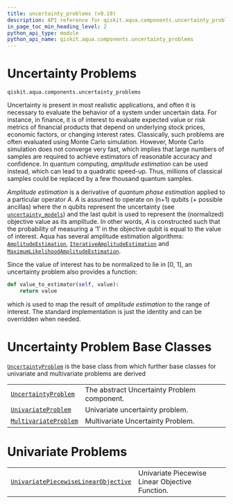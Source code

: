 ```yaml
---
title: uncertainty_problems (v0.19)
description: API reference for qiskit.aqua.components.uncertainty_problems in qiskit v0.19
in_page_toc_min_heading_level: 2
python_api_type: module
python_api_name: qiskit.aqua.components.uncertainty_problems
---
```


<span id="module-qiskit.aqua.components.uncertainty_problems" />

<span id="qiskit-aqua-components-uncertainty-problems" />

<span id="uncertainty-problems-qiskit-aqua-components-uncertainty-problems" />

# Uncertainty Problems

`qiskit.aqua.components.uncertainty_problems`

Uncertainty is present in most realistic applications, and often it is necessary to evaluate the behavior of a system under uncertain data. For instance, in finance, it is of interest to evaluate expected value or risk metrics of financial products that depend on underlying stock prices, economic factors, or changing interest rates. Classically, such problems are often evaluated using Monte Carlo simulation. However, Monte Carlo simulation does not converge very fast, which implies that large numbers of samples are required to achieve estimators of reasonable accuracy and confidence. In quantum computing, *amplitude estimation* can be used instead, which can lead to a quadratic speed-up. Thus, millions of classical samples could be replaced by a few thousand quantum samples.

*Amplitude estimation* is a derivative of *quantum phase estimation* applied to a particular operator $A$. $A$ is assumed to operate on (n+1) qubits (+ possible ancillas) where the n qubits represent the uncertainty (see [`uncertainty_models`](qiskit.aqua.components.uncertainty_models#module-qiskit.aqua.components.uncertainty_models "qiskit.aqua.components.uncertainty_models")) and the last qubit is used to represent the (normalized) objective value as its amplitude. In other words, $A$ is constructed such that the probability of measuring a ‘1’ in the objective qubit is equal to the value of interest. Aqua has several amplitude estimation algorithms: [`AmplitudeEstimation`](qiskit.aqua.algorithms.AmplitudeEstimation "qiskit.aqua.algorithms.AmplitudeEstimation"), [`IterativeAmplitudeEstimation`](qiskit.aqua.algorithms.IterativeAmplitudeEstimation "qiskit.aqua.algorithms.IterativeAmplitudeEstimation") and [`MaximumLikelihoodAmplitudeEstimation`](qiskit.aqua.algorithms.MaximumLikelihoodAmplitudeEstimation "qiskit.aqua.algorithms.MaximumLikelihoodAmplitudeEstimation").

Since the value of interest has to be normalized to lie in \[0, 1], an uncertainty problem also provides a function:

```python
def value_to_estimator(self, value):
    return value
```

which is used to map the result of *amplitude estimation* to the range of interest. The standard implementation is just the identity and can be overridden when needed.

# Uncertainty Problem Base Classes

[`UncertaintyProblem`](qiskit.aqua.components.uncertainty_problems.UncertaintyProblem "qiskit.aqua.components.uncertainty_problems.UncertaintyProblem") is the base class from which further base classes for univariate and multivariate problems are derived

|                                                                                                                                                            |                                             |
| ---------------------------------------------------------------------------------------------------------------------------------------------------------- | ------------------------------------------- |
| [`UncertaintyProblem`](qiskit.aqua.components.uncertainty_problems.UncertaintyProblem "qiskit.aqua.components.uncertainty_problems.UncertaintyProblem")    | The abstract Uncertainty Problem component. |
| [`UnivariateProblem`](qiskit.aqua.components.uncertainty_problems.UnivariateProblem "qiskit.aqua.components.uncertainty_problems.UnivariateProblem")       | Univariate uncertainty problem.             |
| [`MultivariateProblem`](qiskit.aqua.components.uncertainty_problems.MultivariateProblem "qiskit.aqua.components.uncertainty_problems.MultivariateProblem") | Multivariate Uncertainty Problem.           |

# Univariate Problems

|                                                                                                                                                                                                         |                                                 |
| ------------------------------------------------------------------------------------------------------------------------------------------------------------------------------------------------------- | ----------------------------------------------- |
| [`UnivariatePiecewiseLinearObjective`](qiskit.aqua.components.uncertainty_problems.UnivariatePiecewiseLinearObjective "qiskit.aqua.components.uncertainty_problems.UnivariatePiecewiseLinearObjective") | Univariate Piecewise Linear Objective Function. |

